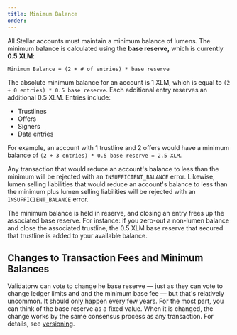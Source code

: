 ```yaml
---
title: Minimum Balance
order: 
---
```



All Stellar accounts must maintain a minimum balance of lumens. The minimum balance is calculated using the **base reserve,** which is currently **0.5 XLM**:

<CodeExample>

```
Minimum Balance = (2 + # of entries) * base reserve
```

</CodeExample>

The absolute minimum balance for an account is 1 XLM, which is equal to `(2 + 0 entries) * 0.5 base reserve`. Each additional entry reserves an additional 0.5 XLM. Entries include:

- Trustlines
- Offers
- Signers
- Data entries

For example, an account with 1 trustline and 2 offers would have a minimum balance of `(2 + 3 entries) * 0.5 base reserve = 2.5 XLM`.

Any transaction that would reduce an account's balance to less than the minimum will be rejected with an `INSUFFICIENT_BALANCE` error.  Likewise, lumen selling liabilities that would reduce an account's balance to less than the minimum plus lumen selling liabilities will be rejected with an `INSUFFICIENT_BALANCE` error.

The minimum balance is held in reserve, and closing an entry frees up the associated base reserve.  For instance: if you zero-out a non-lumen balance and close the associated trustline, the 0.5 XLM base reserve that secured that trustline is added to your available balance. 

## Changes to Transaction Fees and Minimum Balances

Validatorw can vote to change he base reserve — just as they can vote to change ledger limits and and the minimum base fee — but that's relatively uncommon.  It should only happen every few years. For the most part, you can think of the base reserve as a fixed value. When it is changed, the change works by the same consensus process as any transaction. For details, see [versioning](link).
